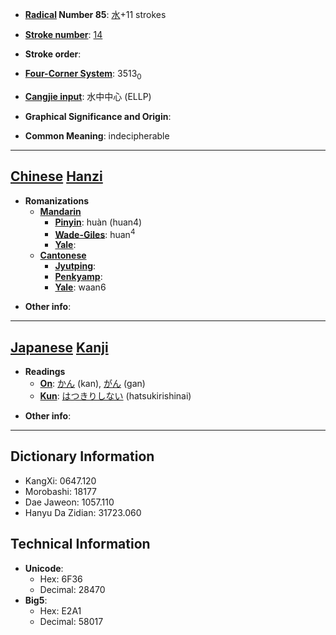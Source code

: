 * '''[[Wiktionary:Chinese radical index| Radical]] Number 85''': [[Wiktionary:Chinese radical index 水|水]]+11 strokes

* '''[[Wiktionary:Chinese total strokes index|Stroke number]]''': [[Wiktionary:Chinese total strokes index 14|14]]

* '''Stroke order''': 

* '''[[Wiktionary:Chinese four corner index|Four-Corner System]]''': 3513<sub>0</sub>

* '''[[Wiktionary:Chinese Cangjie index|Cangjie input]]''': 水中中心 (ELLP)

* '''Graphical Significance and Origin''': 

* '''Common Meaning''': indecipherable

----

== [[Chinese]] [[Hanzi]] ==

* '''Romanizations'''
** '''[[Mandarin]]'''
*** '''[[Pinyin]]''': huàn (huan4)
*** '''[[Wade-Giles]]''': huan<sup>4</sup>
*** '''[[Yale]]''': 
** '''[[Cantonese]]'''
*** '''[[Jyutping]]''':
*** '''[[Penkyamp]]''': 
*** '''[[Yale]]''': waan6

* '''Other info''': 

----

== [[Japanese]] [[Kanji]] ==

* '''Readings'''
** '''[[On]]''': [[かん]] (kan), [[がん]] (gan)
** '''[[Kun]]''': [[はつきりしない]] (hatsukirishinai)

* '''Other info''':  

----

== Dictionary Information ==

* KangXi: 0647.120
* Morobashi: 18177
* Dae Jaweon: 1057.110
* Hanyu Da Zidian: 31723.060

== Technical Information ==

* '''Unicode''':
** Hex: 6F36
** Decimal: 28470
* '''Big5''':
** Hex: E2A1
** Decimal: 58017